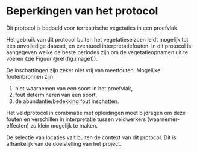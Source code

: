 # Beperkingen van het protocol

Dit protocol is bedoeld voor terrestrische vegetaties in een proefvlak.

Het gebruik van dit protocol buiten het vegetatieseizoen leidt mogelijk tot een onvolledige dataset, en eventueel interpretatiefouten.
In dit protocol is aangegeven welke de beste periodes zijn om de vegetatieopnamen uit te voeren (zie Figuur \@ref(fig:image1)).

De inschattingen zijn zeker niet vrij van meetfouten.
Mogelijke foutenbronnen zijn:

1.  niet waarnemen van een soort in het proefvlak,
2.  fout determineren van een soort,
3.  de abundantie/bedekking fout inschatten.

Het veldprotocol in combinatie met opleidingen moet bijdragen om deze fouten en verschillen in interpretatie tussen veldwerkers (waarnemer-effecten) zo klein mogelijk te maken.

De selectie van locaties valt buiten de context van dit protocol.
Dit is afhankelijk van de doelstelling van het project.
